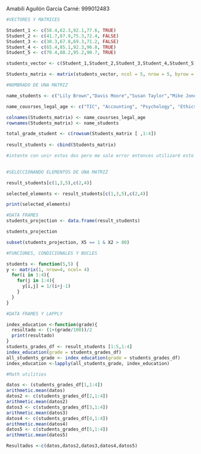 Amabili Aguilón García
Carné: 999012483

```{r}
#VECTORES Y MATRICES

Student_1 <- c(50.4,62.3,92.1,77.6, TRUE)
Student_2 <- c(41.7,87.9,75.3,72.4, FALSE)
Student_3 <- c(30.3,67.8,69.3,71.2, FALSE)
Student_4 <- c(65.4,85.1,92.3,96.8, TRUE)
Student_5 <- c(70.4,88.2,95.2,90.7, TRUE)

students_vector <- c(Student_1,Student_2,Student_3,Student_4,Student_5)

Students_matrix <- matrix(students_vector, ncol = 5, nrow = 5, byrow = TRUE)

```

```{r}
#NOMBRADO DE UNA MATRIZ

name_students <- c("Lily Brown","Davis Moore","Susan Taylor","Mike Jones", "Tom Hill")

name_cousrses_legal_age <- c("TIC", "Accounting", "Psychology", "Ethics", "Legal_age")

colnames(Students_matrix) <- name_cousrses_legal_age
rownames(Students_matrix) <- name_students

```

```{r}
total_grade_student <- c(rowsum(Students_matrix [ ,1:4])
                         
result_students <- cbind(Students_matrix)

#intente con unir estos dos pero me sale error entonces utilizaré esto para continuar con el ejercico result_students <- cbind(students_matrix, total_grade_student)
                        
```



```{r}
#SELECCIONANDO ELEMENTOS DE UNA MATRIZ

result_students[c(1,3,5),c(2,4)]

selected_elements <- result_students[c(1,3,5),c(2,4)]

print(selected_elements)

```

```{r}
#DATA FRAMES
students_projection <- data.frame(result_students)

students_projection

subset(students_projection, X5 == 1 & X2 > 80)
```

```{r}
#FUNCIONES, CONDICIONALES Y BUCLES

students <- function(5,5) {
y <- matrix(1, nrow=4, ncol= 4)
  for(i in 1:4){
    for(j in 1:4){
      y[i,j] = 1/(i+j-1)
    }
  }
}
```

```{r}
#DATA FRAMES Y LAPPLY

index_education <-function(grade){
  resultado <- (1+(grade/100))/2
  print(resultado)
}
students_grades_df <- result_students [1:5,1:4] 
index_education(grade = students_grades_df)
all_students_grade <- index_education(grade = students_grades_df)
index_education <-lapply(all_students_grade, index_education)
```

```{r}
#Math utilities

datos <- (students_grades_df[1,1:4])
arithmetic.mean(datos)
datos2 <- c(students_grades_df[2,1:4])
arithmetic.mean(datos2)
datos3 <- c(students_grades_df[3,1:4])
arithmetic.mean(datos3)
datos4 <- c(students_grades_df[4,1:4])
arithmetic.mean(datos4)
datos5 <- c(students_grades_df[5,1:4])
arithmetic.mean(datos5)

Resultados <-c(datos,datos2,datos3,datos4,datos5)

```




